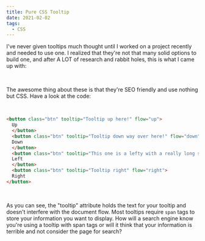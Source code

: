 ```yaml
---
title: Pure CSS Tooltip
date: 2021-02-02
tags:
  - CSS
---
```




I've never given tooltips much thought until I worked on a project recently and needed to use one. I realized that they're not that many solid options to build one, and after A LOT of research and rabbit holes, this is what I came up with:
<br />

<ToolTip />

<br />

The awesome thing about these is that they're SEO friendly and use nothing but CSS. Have a look at the code:

<br />

```html
<button class="btn" tooltip="Tooltip up here!" flow="up">
  Up
  </button>
  <button class="btn" tooltip="Tooltip down way over here!" flow="down">
  Down
  </button>
  <button class="btn" tooltip="This one is a lefty with a really long sentence!" flow="left">
  Left
  </button>
  <button class="btn" tooltip="Tooltip right" flow="right">
  Right
</button>
```
<br />

As you can see, the "tooltip" attribute holds the text for your tooltip and doesn't interfere with the document flow. Most tooltips require `span` tags to store your information you want to display. How will a search engine know you're using a tooltip with span tags or will it think that your information is terrible and not consider the page for search?

